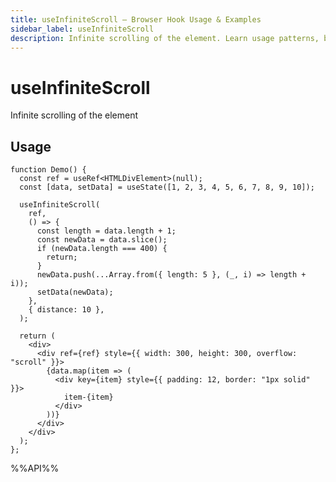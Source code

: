```yaml
---
title: useInfiniteScroll – Browser Hook Usage & Examples
sidebar_label: useInfiniteScroll
description: Infinite scrolling of the element. Learn usage patterns, best practices, and code examples for React developers.
---
```

# useInfiniteScroll

Infinite scrolling of the element


## Usage

```tsx live
function Demo() {
  const ref = useRef<HTMLDivElement>(null);
  const [data, setData] = useState([1, 2, 3, 4, 5, 6, 7, 8, 9, 10]);

  useInfiniteScroll(
    ref,
    () => {
      const length = data.length + 1;
      const newData = data.slice();
      if (newData.length === 400) {
        return;
      }
      newData.push(...Array.from({ length: 5 }, (_, i) => length + i));
      setData(newData);
    },
    { distance: 10 },
  );

  return (
    <div>
      <div ref={ref} style={{ width: 300, height: 300, overflow: "scroll" }}>
        {data.map(item => (
          <div key={item} style={{ padding: 12, border: "1px solid" }}>
            item-{item}
          </div>
        ))}
      </div>
    </div>
  );
};

```

%%API%%
